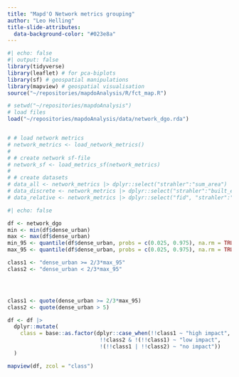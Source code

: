 ```yaml
---
title: "Mapd'O Network metrics grouping"
author: "Leo Helling"
title-slide-attributes:
  data-background-color: "#023e8a"
---
```

```r
#| echo: false
#| output: false
library(tidyverse)
library(leaflet) # for pca-biplots 
library(sf) # geospatial manipulations
library(mapview) # geospatial visualisation
source("~/repositories/mapdoAnalysis/R/fct_map.R")

# setwd("~/repositories/mapdoAnalysis")
# load files
load("~/repositories/mapdoAnalysis/data/network_dgo.rda")


# # load network metrics
# network_metrics <- load_network_metrics()
# 
# # create network sf-file
# network_sf <- load_metrics_sf(network_metrics)
# 
# # create datasets
# data_all <- network_metrics |> dplyr::select("strahler":"sum_area")
# data_discrete <- network_metrics |> dplyr::select("strahler":"built_environment", "sum_area")
# data_relative <- network_metrics |> dplyr::select("fid", "strahler":"floodplain_slope", "water_channel_pc":"sum_area")
```

```r
#| echo: false

df <- network_dgo
min <- min(df$dense_urban)
max <- max(df$dense_urban)
min_95 <- quantile(df$dense_urban, probs = c(0.025, 0.975), na.rm = TRUE)[[1]]
max_95 <- quantile(df$dense_urban, probs = c(0.025, 0.975), na.rm = TRUE)[[2]]

class1 <- "dense_urban >= 2/3*max_95"
class2 <- "dense_urban < 2/3*max_95"




class1 <- quote(dense_urban >= 2/3*max_95)
class2 <- quote(dense_urban > 5)

df <- df |> 
  dplyr::mutate(
    class = base::as.factor(dplyr::case_when(!!class1 ~ "high impact",
                             !!class2 & !(!!class1) ~ "low impact",
                             !(!!class1 | !!class2) ~ "no impact"))
  )

mapview(df, zcol = "class")

```
